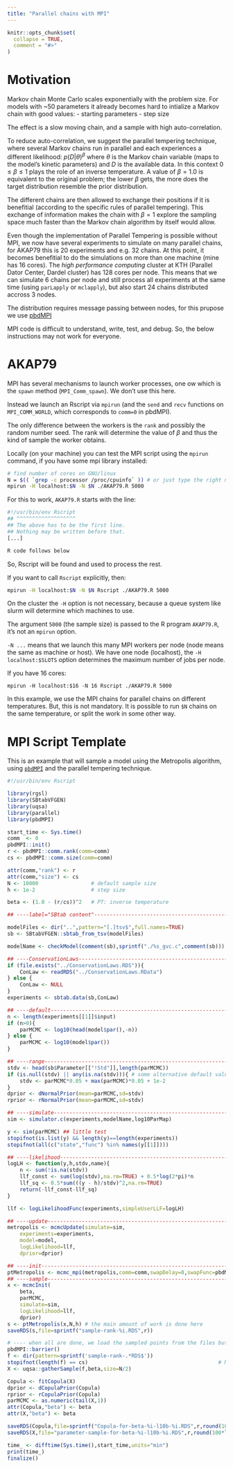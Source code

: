 ```yaml
---
title: "Parallel chains with MPI"
---
```


```r
knitr::opts_chunk$set(
  collapse = TRUE,
  comment = "#>"
)
```

# Motivation

Markov chain Monte Carlo scales exponentially with the problem
size. For models with ~50 parameters it already becomes hard to
intialize a Markov chain with good values:
- starting parameters
- step size

The effect is a slow moving chain, and a sample with high auto-correlation.

To reduce auto-correlation, we suggest the parallel tempering
technique, where several Markov chains run in parallel and each
experiences a different likelihood: $p(D|\theta)^\beta$ where $\theta$
is the Markov chain variable (maps to the model's kinetic parameters)
and $D$ is the available data. In this context $0 \le \beta \le 1$
plays the role of an inverse temperature. A value of $\beta = 1.0$ is
equivalent to the original problem; the lower $\beta$ gets, the more
does the target distribution resemble the prior distribution.

The different chains are then allowed to exchange their positions if
it is benefitial (according to the specific rules of parallel
tempering). This exchange of information makes the chain with $\beta =
1$ explore the sampling space much faster than the Markov chain
algorithm by itself would allow.

Even though the implementation of Parallel Tempering is possible
without MPI, we now have several experiments to simulate on many
parallel chains, for AKAP79 this is 20 experiments and e.g. 32
chains. At this point, it becomes benefitial to do the simulations on
more than one machine (mine has 16 cores). The _high performance
computing_ cluster at KTH (Parallel Dator Center, Dardel cluster) has
128 cores per node. This means that we can simulate 6 chains per node
and still process all experiments at the same time (using
`parLapply` or `mclapply`), but also start 24 chains distributed accross 3 nodes.

The distribution requires message passing between nodes, for this
prupose we use [pbdMPI](https://cran.r-project.org/package=pbdMPI)

MPI code is difficult to understand, write, test, and debug. So, the
below instructions may not work for everyone.

# AKAP79

MPI has several mechanisms to launch worker processes, one ow which is
the `spawn` method (`MPI_Comm_spawn`). We don't use this here. 

Instead we launch an Rscript via `mpirun` (and the `send` and
`recv` functions on `MPI_COMM_WORLD`, which corresponds to `comm=0` in
pbdMPI). 

The only difference between the workers is the `rank` and possibly the
random number seed. The rank will determine the value of $\beta$ and
thus the kind of sample the worker obtains.


Locally (on your machine) you can test the MPI script using the
`mpirun` command, if you have some mpi library installed:

```sh
# find number of cores on GNU/linux
N = $(( `grep -c processor /proc/cpuinfo` )) # or just type the right number
mpirun -H localhost:$N -N $N ./AKAP79.R 5000
```

For this to work, `AKAP79.R` starts with the line:

```sh
#!/usr/bin/env Rscript
## ^^^^^^^^^^^^^^^^^^^ 
## The above has to be the first line.
## Nothing may be written before that.
[...]

R code follows below
```

So, Rscript will be found and used to process the rest.

If you want to call `Rscript` explicitly, then:

```sh
mpirun -H localhost:$N -N $N Rscript ./AKAP79.R 5000
```

On the cluster the `-H` option is not necessary, because a queue
system like slurm will determine which machines to use.

The argument `5000` (the sample size) is passed to
the R program `AKAP79.R`, it's not an `mpirun` option.

`-N ...` means that we launch this many MPI workers per node (node
means the same as machine or host). We have one node (localhost), the
`-H localhost:$SLOTS` option determines the maximum number of jobs per
node.

If you have 16 cores:

```
mpirun -H localhost:$16 -N 16 Rscript ./AKAP79.R 5000
```

In this example, we use the MPI chains for parallel chains on
different temperatures. But, this is not mandatory. It is possible to
run `$N` chains on the same temperature, or split the work in some other
way.

# MPI Script Template

This is an example that will sample a model using the Metropolis
algorithm, using [`pbdMPI`](https://cran.r-project.org/package=pbdMPI)
and the parallel tempering technique.

```r
#!/usr/bin/env Rscript

library(rgsl)
library(SBtabVFGEN)
library(uqsa)
library(parallel)
library(pbdMPI)

start_time <- Sys.time()
comm  <- 0
pbdMPI::init()
r <- pbdMPI::comm.rank(comm=comm)
cs <- pbdMPI::comm.size(comm=comm)

attr(comm,"rank") <- r
attr(comm,"size") <- cs
N <- 10000                 # default sample size
h <- 1e-2                  # step size

beta <- (1.0 - (r/cs))^2   # PT: inverse temperature

## ----label="SBtab content"----------------------------------------------------

modelFiles <- dir("..",pattern="[.]tsv$",full.names=TRUE)
sb <- SBtabVFGEN::sbtab_from_tsv(modelFiles)

modelName <- checkModel(comment(sb),sprintf("./%s_gvc.c",comment(sb)))

## ----ConservationLaws----------------------------------------------------------
if (file.exists("../ConservationLaws.RDS")){
	ConLaw <- readRDS("../ConservationLaws.RData")
} else {
	ConLaw <- NULL
}
experiments <- sbtab.data(sb,ConLaw)

## ----default------------------------------------------------------------------
n <- length(experiments[[1]]$input)
if (n>0){
	parMCMC <- log10(head(model$par(),-n))
} else {
	parMCMC <- log10(model$par())
}

## ----range--------------------------------------------------------------------
stdv <- head(sb$Parameter[["!Std"]],length(parMCMC))
if (is.null(stdv) || any(is.na(stdv))){ # some alternative default value
	stdv <- parMCMC*0.05 + max(parMCMC)*0.05 + 1e-2 
}
dprior <- dNormalPrior(mean=parMCMC,sd=stdv)
rprior <- rNormalPrior(mean=parMCMC,sd=stdv)

## ----simulate-----------------------------------------------------------------
sim <- simulator.c(experiments,modelName,log10ParMap)

y <- sim(parMCMC) ## little test
stopifnot(is.list(y) && length(y)==length(experiments))
stopifnot(all(c("state","func") %in% names(y[[1]])))

## ----likelihood---------------------------------------------------------------
logLH <- function(y,h,stdv,name){
	n <- sum(!is.na(stdv))
	llf_const <- sum(log(stdv),na.rm=TRUE) + 0.5*log(2*pi)*n
	llf_sq <- 0.5*sum(((y - h)/stdv)^2,na.rm=TRUE)
	return(-llf_const-llf_sq)
}

llf <- logLikelihoodFunc(experiments,simpleUserLLF=logLH)

## ----update-------------------------------------------------------------------
metropolis <- mcmcUpdate(simulate=sim,
	experiments=experiments,
	model=model,
	logLikelihood=llf,
	dprior=dprior)

## ----init---------------------------------------------------------------------
ptMetropolis <- mcmc_mpi(metropolis,comm=comm,swapDelay=0,swapFunc=pbdMPI_bcast_reduce_temperatures)
## ----sample-------------------------------------------------------------------
x <- mcmcInit(
	beta,
	parMCMC,
	simulate=sim,
	logLikelihood=llf,
	dprior)
s <- ptMetropolis(x,N,h) # the main amount of work is done here
saveRDS(s,file=sprintf("sample-rank-%i.RDS",r))

# ---- when all are done, we load the sampled points from the files but only for the right temperature:
pbdMPI::barrier()
f <- dir(pattern=sprintf('sample-rank-.*RDS$'))
stopifnot(length(f) == cs)                                          # MPI comm size
X <- uqsa::gatherSample(f,beta,size=N/2)

Copula <- fitCopula(X)
dprior <- dCopulaPrior(Copula)
rprior <- rCopulaPrior(Copula)
parMCMC <- as.numeric(tail(X,1))
attr(Copula,"beta") <- beta
attr(X,"beta") <- beta

saveRDS(Copula,file=sprintf("Copula-for-beta-%i-l10b-%i.RDS",r,round(100*log10(beta))))
saveRDS(X,file="parameter-sample-for-beta-%i-l10b-%i.RDS",r,round(100*log10(beta)))

time_ <- difftime(Sys.time(),start_time,units="min")
print(time_)
finalize()
```
